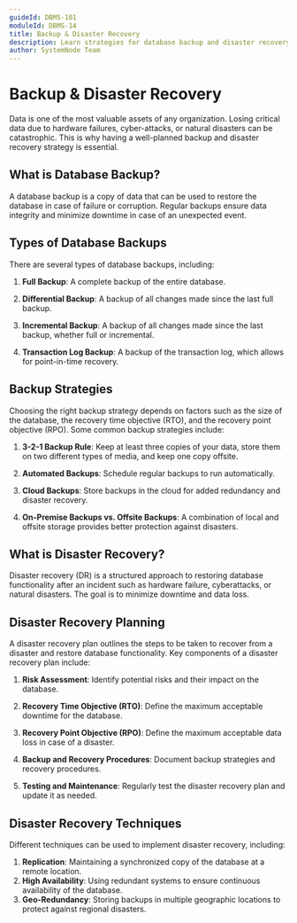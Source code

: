 ```yaml
---
guideId: DBMS-101
moduleId: DBMS-14
title: Backup & Disaster Recovery
description: Learn strategies for database backup and disaster recovery planning.
author: SystemNode Team
---
```


# Backup & Disaster Recovery

Data is one of the most valuable assets of any organization. Losing critical data due to hardware failures, cyber-attacks, or natural disasters can be catastrophic. This is why having a well-planned backup and disaster recovery strategy is essential.

## What is Database Backup?

A database backup is a copy of data that can be used to restore the database in case of failure or corruption. Regular backups ensure data integrity and minimize downtime in case of an unexpected event.

## Types of Database Backups

There are several types of database backups, including:

1. **Full Backup**: A complete backup of the entire database.

2. **Differential Backup**: A backup of all changes made since the last full backup.

3. **Incremental Backup**: A backup of all changes made since the last backup, whether full or incremental.

4. **Transaction Log Backup**: A backup of the transaction log, which allows for point-in-time recovery.

## Backup Strategies

Choosing the right backup strategy depends on factors such as the size of the database, the recovery time objective (RTO), and the recovery point objective (RPO). Some common backup strategies include:

1. **3-2-1 Backup Rule**: Keep at least three copies of your data, store them on two different types of media, and keep one copy offsite.

2. **Automated Backups**: Schedule regular backups to run automatically.

3. **Cloud Backups**: Store backups in the cloud for added redundancy and disaster recovery.

4. **On-Premise Backups vs. Offsite Backups**: A combination of local and offsite storage provides better protection against disasters.

## What is Disaster Recovery?

Disaster recovery (DR) is a structured approach to restoring database functionality after an incident such as hardware failure, cyberattacks, or natural disasters. The goal is to minimize downtime and data loss.

## Disaster Recovery Planning

A disaster recovery plan outlines the steps to be taken to recover from a disaster and restore database functionality. Key components of a disaster recovery plan include:

1. **Risk Assessment**: Identify potential risks and their impact on the database.

2. **Recovery Time Objective (RTO)**: Define the maximum acceptable downtime for the database.

3. **Recovery Point Objective (RPO)**: Define the maximum acceptable data loss in case of a disaster.

4. **Backup and Recovery Procedures**: Document backup strategies and recovery procedures.

5. **Testing and Maintenance**: Regularly test the disaster recovery plan and update it as needed.

## Disaster Recovery Techniques

Different techniques can be used to implement disaster recovery, including:

1. **Replication**: Maintaining a synchronized copy of the database at a remote location.
2. **High Availability**: Using redundant systems to ensure continuous availability of the database.
3. **Geo-Redundancy**: Storing backups in multiple geographic locations to protect against regional disasters.

